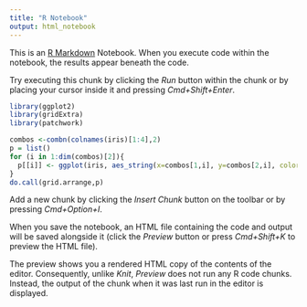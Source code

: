 ```yaml
---
title: "R Notebook"
output: html_notebook
---
```


This is an [R Markdown](http://rmarkdown.rstudio.com) Notebook. When you execute code within the notebook, the results appear beneath the code. 

Try executing this chunk by clicking the *Run* button within the chunk or by placing your cursor inside it and pressing *Cmd+Shift+Enter*. 

```r
library(ggplot2)
library(gridExtra)
library(patchwork)

combos <-combn(colnames(iris)[1:4],2)
p = list()
for (i in 1:dim(combos)[2]){
  p[[i]] <- ggplot(iris, aes_string(x=combos[1,i], y=combos[2,i], color="Species")) + geom_point(size=2)
}
do.call(grid.arrange,p)


```

Add a new chunk by clicking the *Insert Chunk* button on the toolbar or by pressing *Cmd+Option+I*.

When you save the notebook, an HTML file containing the code and output will be saved alongside it (click the *Preview* button or press *Cmd+Shift+K* to preview the HTML file). 

The preview shows you a rendered HTML copy of the contents of the editor. Consequently, unlike *Knit*, *Preview* does not run any R code chunks. Instead, the output of the chunk when it was last run in the editor is displayed.

